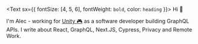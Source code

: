 <Text sx={{ fontSize: [4, 5, 6], fontWeight: `bold`, color: `heading` }}>
  Hi 👋
</Text>

I'm Alec - working for <a href="https://unity.com/" target="_blank">Unity 🎮</a> as a software developer building GraphQL APIs. I write about React, GraphQL, Next.JS, Cypress, Privacy and Remote Work.
